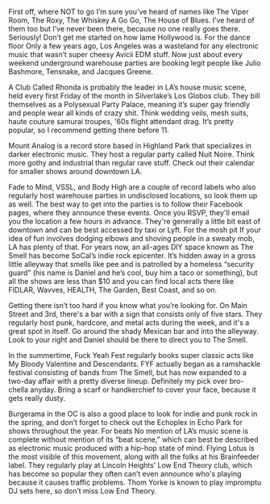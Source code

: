 First off, where NOT to go
I’m sure you’ve heard of names like The Viper Room, The Roxy, The Whiskey A Go Go, The House of Blues. I’ve heard of them too but I’ve never been there, because no one really goes there. Seriously! Don’t get me started on how lame Hollywood is.
For the dance floor
Only a few years ago, Los Angeles was a wasteland for any electronic music that wasn’t super cheesy Avicii EDM stuff. Now just about every weekend underground warehouse parties are booking legit people like Julio Bashmore, Tensnake, and Jacques Greene.

A Club Called Rhonda is probably the leader in LA’s house music scene, held every first Friday of the month in Silverlake’s Los Globos club. They bill themselves as a Polysexual Party Palace, meaning it’s super gay friendly and people wear all kinds of crazy shit. Think wedding veils, mesh suits, haute couture samurai troupes, '60s flight attendant drag. It’s pretty popular, so I recommend getting there before 11.

Mount Analog is a record store based in Highland Park that specializes in darker electronic music. They host a regular party called Nuit Noire. Think more gothy and industrial than regular rave stuff. Check out their calendar for smaller shows around downtown LA.

Fade to Mind, VSSL, and Body High are a couple of record labels who also regularly host warehouse parties in undisclosed locations, so look them up as well. The best way to get into the parties is to follow their Facebook pages, where they announce these events. Once you RSVP, they'll email you the location a few hours in advance. They're generally a little bit east of downtown and can be best accessed by taxi or Lyft.
For the mosh pit
If your idea of fun involves dodging elbows and shoving people in a sweaty mob, LA has plenty of that. For years now, an all-ages DIY space known as The Smell has become SoCal’s indie rock epicenter. It’s hidden away in a gross little alleyway that smells like pee and is patrolled by a homeless “security guard” (his name is Daniel and he’s cool, buy him a taco or something), but all the shows are less than $10 and you can find local acts there like FIDLAR, Wavves, HEALTH, The Garden, Best Coast, and so on.

Getting there isn’t too hard if you know what you’re looking for. On Main Street and 3rd, there's a
bar with a sign that consists only of five stars. They regularly host punk, hardcore, and metal acts during the week, and it's a great spot in itself. Go around the shady Mexican bar and into the alleyway. Look to your right and Daniel should be there to direct you to The Smell.

In the summertime, Fuck Yeah Fest regularly books super classic acts like My Bloody Valentine and Descendants. FYF actually began as a ramshackle festival consisting of bands from The Smell, but has now expanded to a two-day affair with a pretty diverse lineup. Definitely my pick over bro-chella anyday. Bring a scarf or handkerchief to cover your face, because it gets really dusty.

Burgerama in the OC is also a good place to look for indie and punk rock in the spring, and don’t forget to check out the Echoplex in Echo Park for shows throughout the year.
For beats
No mention of LA’s music scene is complete without mention of its “beat scene,” which can best be described as electronic music produced with a hip-hop state of mind. Flying Lotus is the most visible of this movement, along with all the folks at his Brainfeeder label. They regularly play at Lincoln Heights’ Low End Theory club, which has become so popular they often can’t even announce who's playing because it causes traffic problems. Thom Yorke is known to play impromptu DJ sets here, so don’t miss Low End Theory.

